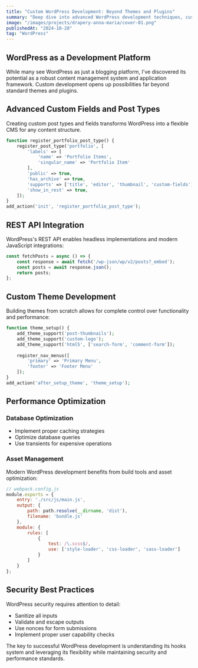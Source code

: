 ```yaml
---
title: "Custom WordPress Development: Beyond Themes and Plugins"
summary: "Deep dive into advanced WordPress development techniques, custom post types, REST API integration, and building scalable WordPress solutions."
image: "/images/projects/drapery-anna-maria/cover-01.png"
publishedAt: "2024-10-20"
tag: "WordPress"
---
```


## WordPress as a Development Platform

While many see WordPress as just a blogging platform, I've discovered its potential as a robust content management system and application framework. Custom development opens up possibilities far beyond standard themes and plugins.

## Advanced Custom Fields and Post Types

Creating custom post types and fields transforms WordPress into a flexible CMS for any content structure.

```php
function register_portfolio_post_type() {
    register_post_type('portfolio', [
        'labels' => [
            'name' => 'Portfolio Items',
            'singular_name' => 'Portfolio Item'
        ],
        'public' => true,
        'has_archive' => true,
        'supports' => ['title', 'editor', 'thumbnail', 'custom-fields'],
        'show_in_rest' => true,
    ]);
}
add_action('init', 'register_portfolio_post_type');
```

## REST API Integration

WordPress's REST API enables headless implementations and modern JavaScript integrations:

```javascript
const fetchPosts = async () => {
    const response = await fetch('/wp-json/wp/v2/posts?_embed');
    const posts = await response.json();
    return posts;
};
```

## Custom Theme Development

Building themes from scratch allows for complete control over functionality and performance:

```php
function theme_setup() {
    add_theme_support('post-thumbnails');
    add_theme_support('custom-logo');
    add_theme_support('html5', ['search-form', 'comment-form']);
    
    register_nav_menus([
        'primary' => 'Primary Menu',
        'footer' => 'Footer Menu'
    ]);
}
add_action('after_setup_theme', 'theme_setup');
```

## Performance Optimization

### Database Optimization
- Implement proper caching strategies
- Optimize database queries
- Use transients for expensive operations

### Asset Management
Modern WordPress development benefits from build tools and asset optimization:

```javascript
// webpack.config.js
module.exports = {
    entry: './src/js/main.js',
    output: {
        path: path.resolve(__dirname, 'dist'),
        filename: 'bundle.js'
    },
    module: {
        rules: [
            {
                test: /\.scss$/,
                use: ['style-loader', 'css-loader', 'sass-loader']
            }
        ]
    }
};
```

## Security Best Practices

WordPress security requires attention to detail:
- Sanitize all inputs
- Validate and escape outputs
- Use nonces for form submissions
- Implement proper user capability checks

The key to successful WordPress development is understanding its hooks system and leveraging its flexibility while maintaining security and performance standards.
